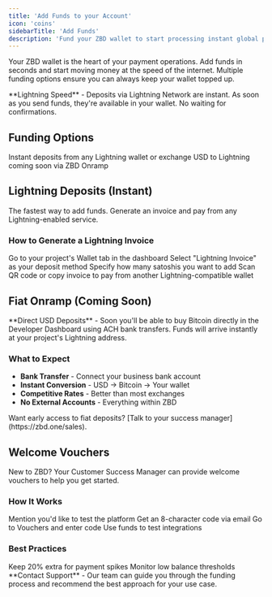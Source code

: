 ```yaml
---
title: 'Add Funds to your Account'
icon: 'coins'
sidebarTitle: 'Add Funds'
description: 'Fund your ZBD wallet to start processing instant global payments'
---
```


Your ZBD wallet is the heart of your payment operations. Add funds in seconds and start moving money at the speed of the internet. Multiple funding options ensure you can always keep your wallet topped up.

<Info>
  **Lightning Speed** - Deposits via Lightning Network are instant. As soon as you send funds, they're available in your wallet. No waiting for confirmations.
</Info>

## Funding Options

<CardGroup cols={2}>
  <Card title="Lightning Network" icon="bolt">
    Instant deposits from any Lightning wallet or exchange
  </Card>
  <Card title="Fiat Onramp" icon="dollar-sign">
    USD to Lightning coming soon via ZBD Onramp
  </Card>
</CardGroup>

## Lightning Deposits (Instant)

The fastest way to add funds. Generate an invoice and pay from any Lightning-enabled service.

### How to Generate a Lightning Invoice

<Steps>
  <Step title="Navigate to Wallet">
    Go to your project's Wallet tab in the dashboard
  </Step>
  <Step title="Click Deposit">
    Select "Lightning Invoice" as your deposit method
  </Step>
  <Step title="Enter Amount">
    Specify how many satoshis you want to add
  </Step>
  <Step title="Pay Invoice">
    Scan QR code or copy invoice to pay from another Lightning-compatible wallet
  </Step>
</Steps>

## Fiat Onramp (Coming Soon)

<Card title="ZBD Onramp Integration" icon="circle-dollar-to-slot" href="/payments/onramp">
  **Direct USD Deposits** - Soon you'll be able to buy Bitcoin directly in the Developer Dashboard using ACH bank transfers. Funds will arrive instantly at your project's Lightning address.
</Card>

### What to Expect

- **Bank Transfer** - Connect your business bank account
- **Instant Conversion** - USD → Bitcoin → Your wallet
- **Competitive Rates** - Better than most exchanges
- **No External Accounts** - Everything within ZBD

<Info>
  Want early access to fiat deposits? [Talk to your success manager](https://zbd.one/sales).
</Info>

## Welcome Vouchers

New to ZBD? Your Customer Success Manager can provide welcome vouchers to help you get started.

### How It Works

<CardGroup cols={2}>
  <Card title="During Onboarding">
    Mention you'd like to test the platform
  </Card>
  <Card title="Receive Voucher">
    Get an 8-character code via email
  </Card>
  <Card title="Redeem in Dashboard">
    Go to Vouchers and enter code
  </Card>
  <Card title="Start Building">
    Use funds to test integrations
  </Card>
</CardGroup>

### Best Practices

<CardGroup cols={2}>
  <Card title="Maintain Buffer" icon="shield">
    Keep 20% extra for payment spikes
  </Card>
  <Card title="Set Alerts" icon="bell">
    Monitor low balance thresholds
  </Card>
</CardGroup>

<Card title="Need Help Funding?" icon="headset" href="https://zbd.one/sales">
  **Contact Support** - Our team can guide you through the funding process and recommend the best approach for your use case.
</Card>
